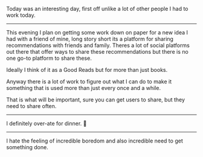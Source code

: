 Today was an interesting day, first off unlike a lot of other people I had to work today.

---

This evening I plan on getting some work down on paper for a new idea I had with a friend of mine,
long story short its a platform for sharing recommendations with friends and family. Theres a lot of
social platforms out there that offer ways to share these recommendations but there is no one go-to
platform to share these.

Ideally I think of it as a Good Reads but for more than just books.

Anyway there is a lot of work to figure out what I can do to make it something that is used more than
just every once and a while.

That is what will be important, sure you can get users to share, but they need to share often.

---

I definitely over-ate for dinner. 🤢

---

I hate the feeling of incredible boredom and also incredible need to get something done.



